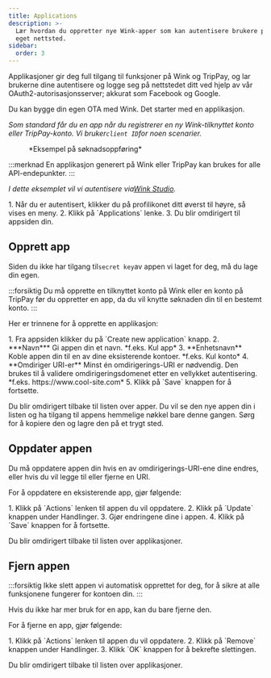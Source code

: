 ```yaml
---
title: Applications
description: >-
  Lær hvordan du oppretter nye Wink-apper som kan autentisere brukere på ditt
  eget nettsted.
sidebar:
  order: 3
---
```


Applikasjoner gir deg full tilgang til funksjoner på Wink og TripPay, og lar brukerne dine autentisere og logge seg på nettstedet ditt ved hjelp av vår OAuth2-autorisasjonsserver; akkurat som Facebook og Google.

Du kan bygge din egen OTA med Wink. Det starter med en applikasjon.

*Som standard får du en app når du registrerer en ny Wink-tilknyttet konto eller TripPay-konto. Vi bruker`client ID`for noen scenarier.*

<figure>
  <CloudinaryImage width="350" height="215" resize="scale" quality="best" alt="Eksempel på søknad" src="academy/application" errorImage="noimage_opaque_nyrtl0.png" />

  <figcaption>*Eksempel på søknadsoppføring*</figcaption>
</figure>


:::merknad
En applikasjon generert på Wink eller TripPay kan brukes for alle API-endepunkter.
:::

*I dette eksemplet vil vi autentisere via[Wink Studio](https://studio.wink.travel).*

<Steps>
  1. Når du er autentisert, klikker du på profilikonet ditt øverst til høyre, så vises en meny.
  2. Klikk på `Applications` lenke.
  3. Du blir omdirigert til appsiden din.
</Steps>


## Opprett app

Siden du ikke har tilgang til`secret key`av appen vi laget for deg, må du lage din egen.

:::forsiktig
Du må opprette en tilknyttet konto på Wink eller en konto på TripPay før du oppretter en app, da du vil knytte søknaden din til en bestemt konto.
:::

Her er trinnene for å opprette en applikasjon:

<Steps>
  1. Fra appsiden klikker du på `Create new application` knapp.
  2. ***Navn*** Gi appen din et navn. *f.eks. Kul app*
  3. **Enhetsnavn** Koble appen din til en av dine eksisterende kontoer. *f.eks. Kul konto*
  4. **Omdiriger URI-er** Minst én omdirigerings-URI er nødvendig. Den brukes til å validere omdirigeringsdomenet etter en vellykket autentisering. *f.eks. https://www.cool-site.com*
  5. Klikk på `Save` knappen for å fortsette.
</Steps>


Du blir omdirigert tilbake til listen over apper. Du vil se den nye appen din i listen og ha tilgang til appens hemmelige nøkkel bare denne gangen. Sørg for å kopiere den og lagre den på et trygt sted.

## Oppdater appen

Du må oppdatere appen din hvis en av omdirigerings-URI-ene dine endres, eller hvis du vil legge til eller fjerne en URI.

For å oppdatere en eksisterende app, gjør følgende:

<Steps>
  1. Klikk på `Actions` lenken til appen du vil oppdatere.
  2. Klikk på `Update` knappen under Handlinger.
  3. Gjør endringene dine i appen.
  4. Klikk på `Save` knappen for å fortsette.
</Steps>


Du blir omdirigert tilbake til listen over applikasjoner.

## Fjern appen

:::forsiktig
Ikke slett appen vi automatisk opprettet for deg, for å sikre at alle funksjonene fungerer for kontoen din.
:::

Hvis du ikke har mer bruk for en app, kan du bare fjerne den.

For å fjerne en app, gjør følgende:

<Steps>
  1. Klikk på `Actions` lenken til appen du vil oppdatere.
  2. Klikk på `Remove` knappen under Handlinger.
  3. Klikk `OK` knappen for å bekrefte slettingen.
</Steps>


Du blir omdirigert tilbake til listen over applikasjoner.

